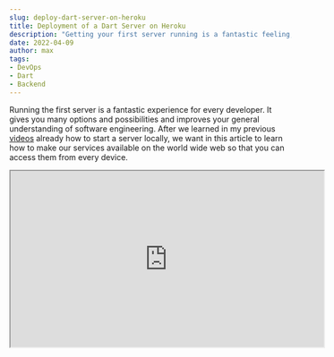 ```yaml
---
slug: deploy-dart-server-on-heroku
title: Deployment of a Dart Server on Heroku
description: "Getting your first server running is a fantastic feeling, in this article I explain you how."
date: 2022-04-09
author: max
tags:
- DevOps
- Dart
- Backend
---
```


Running the first server is a fantastic experience for every developer.
It gives you many options and possibilities and improves your general understanding of
software engineering. After we learned in my previous [videos](https://www.youtube.com/watch?v=kYM-wlOhQ3I&list=PLq83k-ITj6lQuw6asmdEbuNCV6vVwqT5c)
already how to start a server locally, we want in this article to learn how to make our
services available on the world wide web so that you can access them from every device.

<iframe id="odysee-iframe" width="560" height="315"
        src="https://odysee.com/$/embed/client-server-architecture-build-your/88592c3f4eb4ffd136b1c5b949638dc1ea35b446?r=BJgwk1iRu2HVxyUNS1oX38aRZPJ1YbT9"
        allowFullScreen/>

## Deployment
> Software deployment includes all activities that make a software system available to use. - [Wikipedia](https://en.wikipedia.org/wiki/Software_deployment)

In our use case, we want to access our server from every device connected to the Internet
and not only our local device in front of us. In professional teams, that task is automated in most cases and transforms
quickly. Into continuous deployment where you work on your code, push to a repository, and the deployment gets
automatically triggered. But in smaller teams or smaller organizations, the preferred way is usually for a skilled
professional to perform that task. And because we are skilled professionals, we do exactly that today.

## Prerequisites
We have to prepare just a few things to get started in the beautiful world of deployment. The first thing that we need
is a physical server that will run our software server :). For this reason, we will use [Heroku](https://www.heroku.com/),
because it allows us to run our software for free in a small server [Virtual Machine (VM)](https://en.wikipedia.org/wiki/Virtual_machine)
that we can scale up if we want.

We also need a software service that we already built in the videos mentioned above. The service we want to deploy will
use the [shelf server](https://pub.dev/packages/shelf) from Dart that we already run locally and make our first requests.
But this will also work if you use a [aqueduct server](https://aqueduct.io/) or a [conduit server](https://www.theconduit.dev/).

**Summary of what we need today:**
1. Heroku Account
2. Running Software Server
3. No previous knowledge about deployment processes

## Getting started
After you successfully create an account on Heroku, you will probably see a page that welcomes you to Heroku. From here,
you could also create a new app, but we will do it with the [Heroku CLI](https://devcenter.heroku.com/articles/heroku-cli).


### Heroku CLI
Now that we have that covered let us jump right into it. To begin our journey to deploy something on Heroku, we need to
install the [`Heroku CLI`](https://devcenter.heroku.com/articles/heroku-cli). Then, check out the link of the Heroku CLI
and select the system that fits your operating system.

Great, the Heroku CLI will help us deploy our Server to the Heroku server. After the installation, we first have to
`login` against the Heroku system. For that, execute `Heroku login` in your terminal. After executing the command,
your default web browser will open and allow you to log in to Heroku.

### Create a new Heroku app
The most convenient way to create a new Heroku app is via the CLI. For that, open a terminal and navigate to your
workspace in which your project is. In our example, it will be in `~/dev/dart-server`. Now we want to create our app.
We execute `Heroku create <name-of-your-app>` in our example. We call the app `fe-dart-server`. If you do not pass a name,
it will create a random app name for you.

```bash
heroku create fe-dart-server
Creating ⬢ fe-dart-server... done
https://fe-dart-server.herokuapp.com/ | https://git.heroku.com/fe-dart-server.git
```

As a result, Heroku delivers us two URLs. The first one is the URL directly to our app. Currently, we do not have an
application running on `https://fe-dart-server.herokuapp.com/`.Therefore, you will find the documentation link of Heroku
if you open it. The second link is the internal git server of Heroku, from which it will use your source code to build the project.
We will need to add a new remote to git to push our Dart project.


```bash
# If you have not initialized your project with git
git init
git add remote heroku https://git.heroku.com/fe-dart-server.git
```
** Hint: It could be that if your project was already in git, it was already added with the Heroku create command**

Now that your app is registered to Heroku, we have to set up a [buildpack](https://devcenter.heroku.com/articles/buildpacks).


## How Heroku works
Now it is essential to know how Heroku works. A build pack is responsible for transforming your deployed source
code into a `slug`, which can then be executed by a `dyno`. You can read more about how Heroku works
[here](https://devcenter.heroku.com/articles/how-heroku-works). So before we go deeper into the topic, let's quickly
check what a slug and a dyno are.

> A `slug` is a bundle of your source, fetched dependencies, the language runtime, and compiled/generated output of the build system - ready for execution.

> `Dynos` are isolated, virtualized Unix containers that provide the environment required to run an application.


Source: [devcenter.heroku.com](devcenter.heroku.com)

## Set up a build pack for Dart
Unfortunately, Heroku is not yet supporting `Dart` with an official build pack. Therefore, we have to take advantage of
the fantastic Dart & Flutter Community, which has created already a build pack that we can use. We will use in this tutorial
the most starred build pack by [igrigorik](https://github.com/igrigorik).

To use the build pack, we will have to tell Heroku to use a specific download URL for the Dart language and configure
the build pack we want to use. To find a Dart SDK URL, we check the [Dart Archive](https://dart.dev/get-dart/archive)
page. Then, we select `Linux` and the version we would like to install. This example case is version 2.16.2`, which
is the current version. Now right, click on Dart SDK and copy the link address. We will need it in a second.


![How to get a Dart download URL](./dart-archive.png)

Now it is time to set the Dart URL and our `BUILDPACK_URL` for our Heroku app by executing in our terminal.

```bash
heroku config:set DART_SDK_URL=https://storage.googleapis.com/dart-archive/channels/stable/release/2.16.2/sdk/dartsdk-linux-x64-release.zip

Setting DART_SDK_URL and restarting ⬢ fe-dart-server... done, v3
DART_SDK_URL: https://storage.googleapis.com/dart-archive/channels/stable/release/2.16.2/sdk/dartsdk-linux-x64-release.zip

heroku config:add BUILDPACK_URL=https://github.com/igrigorik/heroku-buildpack-dart.git

Setting BUILDPACK_URL and restarting ⬢ fe-dart-server... done, v4
BUILDPACK_URL: https://github.com/igrigorik/heroku-buildpack-dart.git
```

Now it is time to push our source code to Heroku by pushing our source code to the remote git that we got when we created our Heroku app.


```bash
git add .                           # Adds all files to git in this repository
git push --set-upstream heroku main # Sets the upstream branch to heroku main and pushes all files
```

If you are doing it in the terminal, Heroku will give you a lot of logging information about the build process.

```
remote: -----> Discovering process types
remote:        Procfile declares types -> (none)
remote:
remote: -----> Compressing...
remote:        Done: 195.9M
remote: -----> Launching...
remote:        Released v7
remote:        https://fe-dart-server.herokuapp.com/ deployed to Heroku
remote:
remote: Verifying deploy... done.
To https://git.heroku.com/fe-dart-server.git
 	refs/heads/main:refs/heads/main	75c0e7f..b4f1198
Done
```

The log above tells us that everything was successful, but one step is missing.
First, we need to declare the dynos we want for our app. For that, we need to create a `Procfile` in the root directory
of our project. Then, we enter the dyno and what it should start to execute our server. In our case, we execute the
`dart_server.dart` in the bin folder.

```:title=Procfile
web: ./dart-sdk/bin/dart bin/dart_server.dart
```

Hint: The Procfile does **not** have a file extension like `.txt` or `.js`.

If we now `commit` and push again to the Heroku git server we are ready to see our server in action.

```bash
git commit -m "Added Procfile to setup the dyno"
git push --set-upstream heroku main
```

🎉 Great, if everything worked well, you should have now your first running Dart Server on Heroku.

## Troubleshooting
As always, some things could go wrong, and I try to add a collection that we found out during our
[live stream](https://youtu.be/3zKC4RvJOII).

### Dynamic Port
Heroku does not provide you static port, so you will get a new port every time the instance is started.
Especially in the free plan, that happens pretty frequently and therefore, you must take the PORT provided by the
`Environment variables` of Heroku.

```dart
var env = Platform.environment;

var port = env.entries.firstWhere((element) => element.key == 'PORT',
    orElse: () => MapEntry('PORT', '8080'));

var server = await shelf_io.serve(
  logRequests().addHandler(router), '0.0.0.0', int.parse(port.value));
```

### Replace localhost with 0.0.0.0
Heroku is pointing to itself while setup a server you will need to change `localhost` to 0.0.0.0

```dart
var server = await shelf_io.serve(
  logRequests().addHandler(router), '0.0.0.0', int.parse(port.value));
```

## Wrapping up
Great, we did it. With these steps, we published our server to Heroku and made our very first deployment possible.
The next milestone is to create a helpful app out of this server. We were maybe starting with a small quiz app that
allows you and your friends to learn more about development. For that, you will probably need more insights into the
[shelf_router package](https://pub.dev/packages/shelf_router) or an even bigger solution like [Conduit](https://conduit.dev).
Feel free to share your first examples with me on Twitter with the Hashtag `#FlutterExplained`. I cannot wait to see your results!
